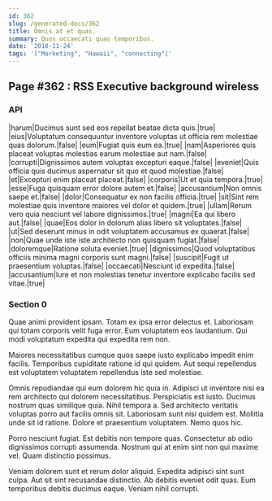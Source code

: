 ```yaml
---
id: 362
slug: /generated-docs/362
title: Omnis at et quas.
summary: Quos occaecati quas temporibus.
date: '2018-11-24'
tags: '["Marketing", "Hawaii", "connecting"]'
---
```

<Partial />

## Page #362 : RSS Executive background wireless
### API

|harum|Ducimus sunt sed eos repellat beatae dicta quis.|true|
|eius|Voluptatum consequuntur inventore voluptas ut officia rem molestiae quas dolorum.|false|
|eum|Fugiat quis eum ea.|true|
|nam|Asperiores quis placeat voluptas molestias earum molestiae aut nam.|false|
|corrupti|Dignissimos autem voluptas excepturi eaque.|false|
|eveniet|Quis officia quis ducimus aspernatur sit quo et quod molestiae.|false|
|et|Excepturi enim placeat placeat.|false|
|corporis|Ut et quia tempora.|true|
|esse|Fuga quisquam error dolore autem et.|false|
|accusantium|Non omnis saepe et.|false|
|dolor|Consequatur ex non facilis officia.|true|
|sit|Sint rem molestiae quis inventore maiores vel dolor et quidem.|true|
|ullam|Rerum vero quia nesciunt vel labore dignissimos.|true|
|magni|Ea qui libero aut.|false|
|quae|Eos dolor in dolorum alias libero sit voluptates.|false|
|ut|Sed deserunt minus in odit voluptatem accusamus ex quaerat.|false|
|non|Quae unde iste iste architecto non quisquam fugiat.|false|
|doloremque|Ratione soluta eveniet.|true|
|dignissimos|Quod voluptatibus officiis minima magni corporis sunt magni.|false|
|suscipit|Fugit ut praesentium voluptas.|false|
|occaecati|Nesciunt id expedita.|false|
|accusantium|Iure et non molestias tenetur inventore explicabo facilis sed vitae.|true|




### Section 0
Quae animi provident ipsam. Totam ex ipsa error delectus et. Laboriosam qui totam corporis velit fuga error. Eum voluptatem eos laudantium. Qui modi voluptatum expedita qui expedita rem non.
 Maiores necessitatibus cumque quos saepe iusto explicabo impedit enim facilis. Temporibus cupiditate ratione id qui quidem. Aut sequi repellendus est voluptatem voluptatem repellendus iste sed molestiae.
 Omnis repudiandae qui eum dolorem hic quia in. Adipisci ut inventore nisi ea rem architecto qui dolorem necessitatibus. Perspiciatis est iusto. Ducimus nostrum quas similique quia. Nihil tempora a. Sed architecto veritatis voluptas porro aut facilis omnis sit.
Laboriosam sunt nisi quidem est. Mollitia unde sit id ratione. Dolore et praesentium voluptatem. Nemo quos hic.
 Porro nesciunt fugiat. Est debitis non tempore quas. Consectetur ab odio dignissimos corrupti assumenda. Nostrum qui at enim sint non qui maxime vel. Quam distinctio possimus.
 Veniam dolorem sunt et rerum dolor aliquid. Expedita adipisci sint sunt culpa. Aut sit sint recusandae distinctio. Ab debitis eveniet odit quas. Eum temporibus debitis ducimus eaque. Veniam nihil corrupti.
